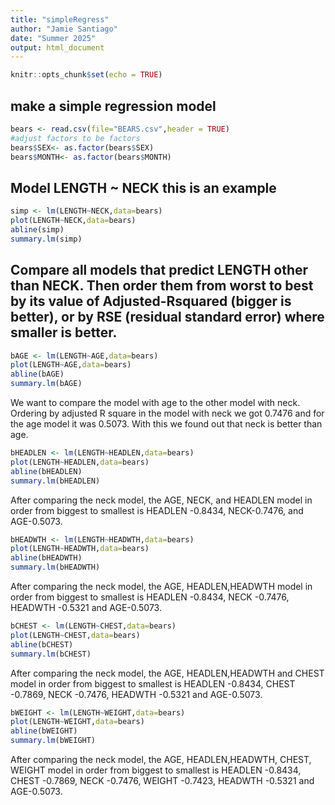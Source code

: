 ```yaml
---
title: "simpleRegress"
author: "Jamie Santiago"
date: "Summer 2025"
output: html_document
---
```


```r
knitr::opts_chunk$set(echo = TRUE)
```

## make a simple regression model

```r
bears <- read.csv(file="BEARS.csv",header = TRUE)
#adjust factors to be factors
bears$SEX<- as.factor(bears$SEX)
bears$MONTH<- as.factor(bears$MONTH)
```

## Model LENGTH ~ NECK  this is an example  

```r
simp <- lm(LENGTH~NECK,data=bears)
plot(LENGTH~NECK,data=bears)
abline(simp)
summary.lm(simp)
```


## Compare all models that predict LENGTH other than NECK. Then order them from worst to best by its value of Adjusted-Rsquared (bigger is better), or by RSE (residual standard error) where smaller is better. 

```r
bAGE <- lm(LENGTH~AGE,data=bears)
plot(LENGTH~AGE,data=bears)
abline(bAGE)
summary.lm(bAGE)
```

We want to compare the model with age to the other model with neck.
Ordering by adjusted R square in the model with neck we got 0.7476 and for the age model it was 0.5073. With this we found out that neck is better than age.

```r
bHEADLEN <- lm(LENGTH~HEADLEN,data=bears)
plot(LENGTH~HEADLEN,data=bears)
abline(bHEADLEN)
summary.lm(bHEADLEN)
```

After comparing the neck model, the AGE, NECK, and HEADLEN model in order from biggest to smallest is HEADLEN -0.8434, NECK-0.7476, and AGE-0.5073.


```r
bHEADWTH <- lm(LENGTH~HEADWTH,data=bears)
plot(LENGTH~HEADWTH,data=bears)
abline(bHEADWTH)
summary.lm(bHEADWTH)
```

After comparing the neck model, the AGE, HEADLEN,HEADWTH model in order from biggest to smallest is HEADLEN -0.8434, NECK -0.7476, HEADWTH -0.5321 and AGE-0.5073.

```r
bCHEST <- lm(LENGTH~CHEST,data=bears)
plot(LENGTH~CHEST,data=bears)
abline(bCHEST)
summary.lm(bCHEST)
```

After comparing the neck model, the AGE, HEADLEN,HEADWTH and CHEST model in order from biggest to smallest is HEADLEN -0.8434, CHEST -0.7869, NECK -0.7476, HEADWTH -0.5321 and AGE-0.5073.

```r
bWEIGHT <- lm(LENGTH~WEIGHT,data=bears)
plot(LENGTH~WEIGHT,data=bears)
abline(bWEIGHT)
summary.lm(bWEIGHT)
```

After comparing the neck model, the AGE, HEADLEN,HEADWTH, CHEST, WEIGHT model in order from biggest to smallest is HEADLEN -0.8434, CHEST -0.7869, NECK -0.7476, WEIGHT -0.7423, HEADWTH -0.5321 and AGE-0.5073.